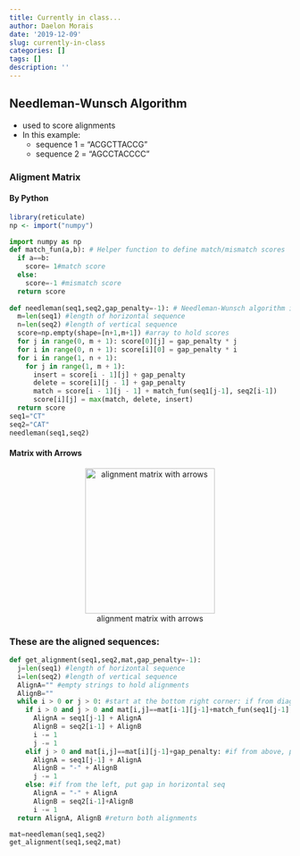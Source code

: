 ```yaml
---
title: Currently in class...
author: Daelon Morais
date: '2019-12-09'
slug: currently-in-class
categories: []
tags: []
description: ''
---
```

## Needleman-Wunsch Algorithm
* used to score alignments
* In this example:
  + sequence 1 = "ACGCTTACCG"
  + sequence 2 = "AGCCTACCCC"

### Aligment Matrix

#### By Python
``` r
library(reticulate)
np <- import("numpy")
```
``` python
import numpy as np
def match_fun(a,b): # Helper function to define match/mismatch scores
  if a==b:
    score= 1#match score
  else:
    score=-1 #mismatch score
  return score
  
def needleman(seq1,seq2,gap_penalty=-1): # Needleman-Wunsch algorithm in a funct
  m=len(seq1) #length of horizontal sequence
  n=len(seq2) #length of vertical sequence
  score=np.empty(shape=[n+1,m+1]) #array to hold scores
  for j in range(0, m + 1): score[0][j] = gap_penalty * j
  for i in range(0, n + 1): score[i][0] = gap_penalty * i
  for i in range(1, n + 1):
    for j in range(1, m + 1):
      insert = score[i - 1][j] + gap_penalty
      delete = score[i][j - 1] + gap_penalty
      match = score[i - 1][j - 1] + match_fun(seq1[j-1], seq2[i-1])
      score[i][j] = max(match, delete, insert)
  return score
seq1="CT"
seq2="CAT"
needleman(seq1,seq2)
```
#### Matrix with Arrows
<center>

![alignment matrix with arrows](/blog/2019-12-08-currently-in-class_files/withArrows.png){width=232px height=260px}

</center>

### These are the aligned sequences:

``` python
def get_alignment(seq1,seq2,mat,gap_penalty=-1):
  j=len(seq1) #length of horizontal sequence
  i=len(seq2) #length of vertical sequence
  AlignA="" #empty strings to hold alignments
  AlignB=""
  while i > 0 or j > 0: #start at the bottom right corner: if from diagonal, align
    if i > 0 and j > 0 and mat[i,j]==mat[i-1][j-1]+match_fun(seq1[j-1],seq2[i-1]):
      AlignA = seq1[j-1] + AlignA
      AlignB = seq2[i-1] + AlignB
      i -= 1
      j -= 1
    elif j > 0 and mat[i,j]==mat[i][j-1]+gap_penalty: #if from above, put gap in v
      AlignA = seq1[j-1] + AlignA
      AlignB = "-" + AlignB
      j -= 1
    else: #if from the left, put gap in horizontal seq
      AlignA = "-" + AlignA
      AlignB = seq2[i-1]+AlignB
      i -= 1
  return AlignA, AlignB #return both alignments

mat=needleman(seq1,seq2)
get_alignment(seq1,seq2,mat)
```